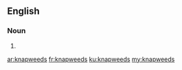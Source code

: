 ==English==

===Noun===
{{head|en}}

# {{plural of|knapweed}}

[[ar:knapweeds]]
[[fr:knapweeds]]
[[ku:knapweeds]]
[[my:knapweeds]]